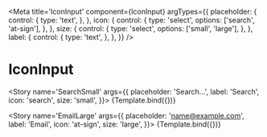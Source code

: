 
<Meta
  title='IconInput'
  component={IconInput}
  argTypes={{
    placeholder: {
      control: {
        type: 'text',
      },
    },
    icon: {
      control: {
        type: 'select',
        options: ['search', 'at-sign'],
      },
    },
    size: {
      control: {
        type: 'select',
        options: ['small', 'large'],
      },
    },
    label: {
      control: {
        type: 'text',
      },
    },
  }}
/>


# IconInput

<Story
  name='SearchSmall'
  args={{
    placeholder: 'Search…',
    label: 'Search',
    icon: 'search',
    size: 'small',
  }}>
  {Template.bind({})}
</Story>

<Story
  name='EmailLarge'
  args={{
    placeholder: 'name@example.com',
    label: 'Email',
    icon: 'at-sign',
    size: 'large',
  }}>
  {Template.bind({})}
</Story>
